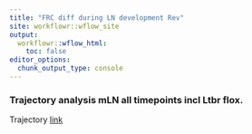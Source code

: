 ```yaml
---
title: "FRC diff during LN development Rev"
site: workflowr::wflow_site
output:
  workflowr::wflow_html:
    toc: false
editor_options:
  chunk_output_type: console
---
```


### Trajectory analysis mLN all timepoints incl Ltbr flox. 
Trajectory
[link](trajWT_plus_Ltbr.html)
